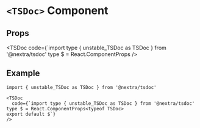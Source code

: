 # `<TSDoc>` Component

## Props

<TSDoc
  code={`import type { unstable_TSDoc as TSDoc } from '@nextra/tsdoc'
type $ = React.ComponentProps<typeof TSDoc>
/>

## Example

```mdx
import { unstable_TSDoc as TSDoc } from '@nextra/tsdoc'

<TSDoc
  code={`import type { unstable_TSDoc as TSDoc } from '@nextra/tsdoc'
type $ = React.ComponentProps<typeof TSDoc>
export default $`}
/>
```
